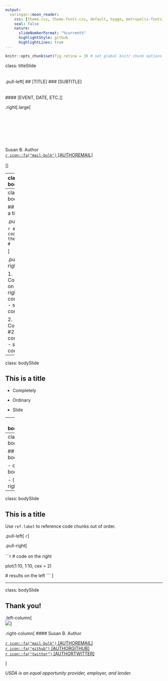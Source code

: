 ```yaml
---
output: 
  xaringan::moon_reader:
    css: [theme.css, theme-fonts.css, default, hygge, metropolis-fonts]
    seal: false
    nature:
      slideNumberFormat: "%current%"   
      highlightStyle: github
      highlightLines: true
---
```


```r
knitr::opts_chunk$set(fig.retina = 3) # set global knitr chunk options
```

class: titleSlide
<br><br><br>
.pull-left[
  ## [TITLE]
  ### [SUBTITLE]
  <br><br><br>
  #### [EVENT, DATE, ETC.]
]

.right[.large[<br><br><br><br><br><br><br><br>
              Susan B. Author <br>
              <a href="mailto:[AUTHOREMAIL]">`r icon::fa("mail-bulk")`&nbsp;[AUTHOREMAIL]</a>
              <br><br>
]]

---
class: bodySlide
<br>

## This is a title
.left-column[
  [![](https://raw.githubusercontent.com/ncss-tech/aqp/master/misc/hexstickers/aqp_sticker_v2.png)](http://ncss-tech.github.io/aqp/)

  <br>

  [![](https://www.r-project.org/logo/Rlogo.png)](https://www.r-project.org/)
]

.right-column[

  Introduce your presentation here. Put logos or images that scale down in the narrow left sidebar.

  - Item 1

  - Item 2

]

---
class: bodySlide
<br>

## This is a title

.pull-left[


```r
#
# code on the left
#
```

]

.pull-right[

1. Comments on the right
  - sub comment
  - sub comment

2. Comment #2
  - sub comment
  - sub comment
]

---
class: bodySlide
<br>

## This is a title

- Completely

- Ordinary

- Slide

---
class: bodySlideNOBR
<br>

## bodySlideNOBR 

- class: bodySlideNOBR 

- (no bottom right logo)


---
class: bodySlideLite
<br>

## bodySlideLite

- class: bodySlideLite

- (small bottom right logo)


---
class: bodySlide
<br>

## This is a title

Use `ref.label` to reference code chunks out of order.

.pull-left[
  ```r
  ```
]

.pull-right[
  <br><br>
  ```r
  # code on the right

  plot(1:10, 1:10, cex = 2)
  
  # results on the left
  ```
]

---
class: bodySlide
<br>

## Thank you!

.left-column[
  <br>
  ![](path/to/your/picture/here.png)
]

.right-column[
  #### Susan B. Author

<a href="mailto:[AUTHOREMAIL]">`r icon::fa("mail-bulk")`&nbsp;[AUTHOREMAIL]</a><br>
<a href="http://github.com/brownag">`r icon::fa("github")`&nbsp;[AUTHORGITHUB]</a><br>
<a href="http://twitter.com/humus_rocks">`r icon::fa("twitter")`&nbsp;[AUTHORTWITTER]</a>

]

_USDA is an equal opportunity provider, employer, and lender._
